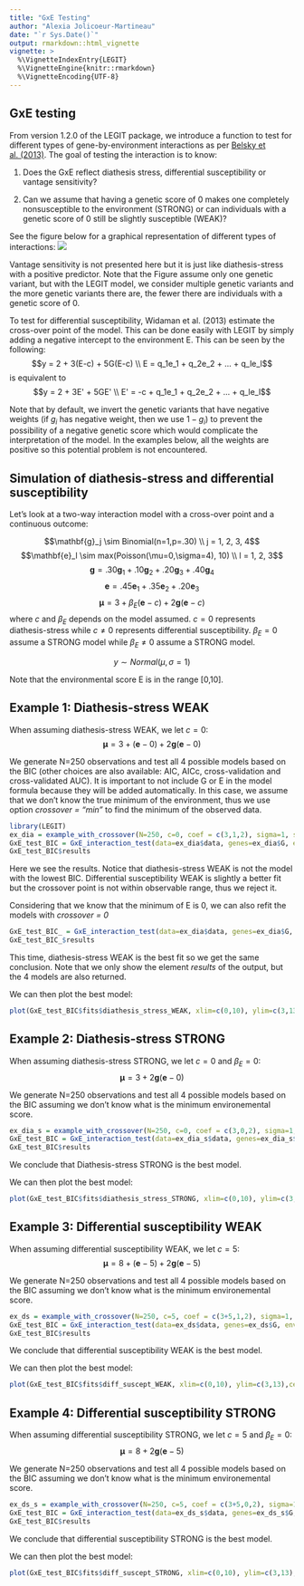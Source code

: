 ---
title: "GxE Testing"
author: "Alexia Jolicoeur-Martineau"
date: "`r Sys.Date()`"
output: rmarkdown::html_vignette
vignette: >
  %\VignetteIndexEntry{LEGIT}
  %\VignetteEngine{knitr::rmarkdown}
  %\VignetteEncoding{UTF-8}
---

## GxE testing

From version 1.2.0 of the LEGIT package, we introduce a function to test for different types of gene-by-environment interactions as per [Belsky et al. (2013)](https://www.researchgate.net/publication/256600905_FormalGXEtestJCPP2013). The goal of testing the interaction is to know:

1. Does the GxE reflect diathesis stress, differential susceptibility or vantage sensitivity?

2. Can we assume that having a genetic score of 0 makes one completely nonsusceptible to the environment (STRONG) or can individuals with a genetic score of 0 still be slightly susceptible (WEAK)?

See the figure below for a graphical representation of different types of interactions:
![](https://raw.githubusercontent.com/AlexiaJM/LEGIT/master/images/GxE_testing.png)

Vantage sensitivity is not presented here but it is just like diathesis-stress with a positive predictor. Note that the Figure assume only one genetic variant, but with the LEGIT model, we consider multiple genetic variants and the more genetic variants there are, the fewer there are individuals with a genetic score of 0.

To test for differential susceptibility, Widaman et al. (2013) estimate the cross-over point of the model. This can be done easily with LEGIT by simply adding a negative intercept to the environment E. This can be seen by the following:
$$y = 2 + 3(E-c) + 5G(E-c) \\ E = q_1e_1 + q_2e_2 + ... + q_le_l$$
is equivalent to
$$y = 2 + 3E' + 5GE' \\ E' = -c + q_1e_1 + q_2e_2 + ... + q_le_l$$

Note that by default, we invert the genetic variants that have negative weights (if $g_i$ has negative weight, then we use $1-g_i$) to prevent the possibility of a negative genetic score which would complicate the interpretation of the model. In the examples below, all the weights are positive so this potential problem is not encountered. 

## Simulation of diathesis-stress and differential susceptibility

Let's look at a two-way interaction model with a cross-over point and a continuous outcome:

$$\mathbf{g}_j \sim Binomial(n=1,p=.30) \\ j = 1, 2, 3, 4$$
$$\mathbf{e}_l \sim max(Poisson(\mu=0,\sigma=4), 10) \\ l = 1, 2, 3$$
$$\mathbf{g} = .30\mathbf{g}_1 + .10\mathbf{g}_2 + .20\mathbf{g}_3 + .40\mathbf{g}_4 $$
$$ \mathbf{e} = .45\mathbf{e}_1 + .35\mathbf{e}_2 + .20\mathbf{e}_3$$
$$\mathbf{\mu} = 3 + \beta_E(\mathbf{e}-c) + 2\mathbf{g}(\mathbf{e}-c) $$ 
where $c$ and $\beta_E$ depends on the model assumed. $c = 0$ represents diathesis-stress while $c \ne 0$ represents differential susceptibility. $\beta_E = 0$ assume a STRONG model while $\beta_E \ne 0$ assume a STRONG model.

$$ y \sim Normal(\mu,\sigma=1)$$

Note that the environmental score E is in the range [0,10].

## Example 1: Diathesis-stress WEAK

When assuming diathesis-stress WEAK, we let $c=0$:
$$\mathbf{\mu} = 3 + (\mathbf{e}-0) + 2\mathbf{g}(\mathbf{e}-0) $$ 

We generate N=250 observations and test all 4 possible models based on the BIC (other choices are also available: AIC, AICc, cross-validation and cross-validated AUC). It is important to not include G or E in the model formula because they will be added automatically. In this case, we assume that we don't know the true minimum of the environment, thus we use option *crossover = "min"* to find the minimum of the observed data. 
```{r}
library(LEGIT)
ex_dia = example_with_crossover(N=250, c=0, coef = c(3,1,2), sigma=1, seed=7)
GxE_test_BIC = GxE_interaction_test(data=ex_dia$data, genes=ex_dia$G, env=ex_dia$E, formula_noGxE = y ~ 1, crossover = "min", criterion="BIC")
GxE_test_BIC$results
```
Here we see the results. Notice that diathesis-stress WEAK is not the model with the lowest BIC. Differential susceptibility WEAK is slightly a better fit but the crossover point is not within observable range, thus we reject it.

Considering that we know that the minimum of E is 0, we can also refit the models with *crossover = 0*
```{r}
GxE_test_BIC_ = GxE_interaction_test(data=ex_dia$data, genes=ex_dia$G, env=ex_dia$E, formula_noGxE = y ~ 1, crossover = 0, criterion="BIC")
GxE_test_BIC_$results
```
This time, diathesis-stress WEAK is the best fit so we get the same conclusion.
Note that we only show the element *results* of the output, but the 4 models are also returned. 

We can then plot the best model:
```{r fig1, fig.height = 5, fig.width = 5}
plot(GxE_test_BIC$fits$diathesis_stress_WEAK, xlim=c(0,10), ylim=c(3,13),cex.leg=1.4, cex.axis=1.5, cex.lab=1.5)
```

## Example 2: Diathesis-stress STRONG

When assuming diathesis-stress STRONG, we let $c=0$ and $\beta_E=0$:
$$\mathbf{\mu} = 3 + 2\mathbf{g}(\mathbf{e}-0) $$ 

We generate N=250 observations and test all 4 possible models based on the BIC assuming we don't know what is the minimum environemental score.
```{r}
ex_dia_s = example_with_crossover(N=250, c=0, coef = c(3,0,2), sigma=1, seed=7)
GxE_test_BIC = GxE_interaction_test(data=ex_dia_s$data, genes=ex_dia_s$G, env=ex_dia_s$E, formula_noGxE = y ~ 1, crossover = "min", criterion="BIC")
GxE_test_BIC$results
```
We conclude that Diathesis-stress STRONG is the best model.

We can then plot the best model:
```{r fig2, fig.height = 5, fig.width = 5}
plot(GxE_test_BIC$fits$diathesis_stress_STRONG, xlim=c(0,10), ylim=c(3,13),cex.leg=1.4, cex.axis=1.5, cex.lab=1.5)
```

## Example 3: Differential susceptibility WEAK

When assuming differential susceptibility WEAK, we let $c=5$:
$$\mathbf{\mu} = 8 + (\mathbf{e}-5) + 2\mathbf{g}(\mathbf{e}-5) $$ 

We generate N=250 observations and test all 4 possible models based on the BIC assuming we don't know what is the minimum environemental score.
```{r}
ex_ds = example_with_crossover(N=250, c=5, coef = c(3+5,1,2), sigma=1, seed=7)
GxE_test_BIC = GxE_interaction_test(data=ex_ds$data, genes=ex_ds$G, env=ex_ds$E, formula_noGxE = y ~ 1, crossover = "min", criterion="BIC")
GxE_test_BIC$results
```
We conclude that differential susceptibility WEAK is the best model.

We can then plot the best model:
```{r fig3, fig.height = 5, fig.width = 5}
plot(GxE_test_BIC$fits$diff_suscept_WEAK, xlim=c(0,10), ylim=c(3,13),cex.leg=1.4, cex.axis=1.5, cex.lab=1.5)
```

## Example 4: Differential susceptibility STRONG

When assuming differential susceptibility STRONG, we let $c=5$ and $\beta_E=0$:
$$\mathbf{\mu} = 8 + 2\mathbf{g}(\mathbf{e}-5) $$ 

We generate N=250 observations and test all 4 possible models based on the BIC assuming we don't know what is the minimum environemental score.
```{r}
ex_ds_s = example_with_crossover(N=250, c=5, coef = c(3+5,0,2), sigma=1, seed=7)
GxE_test_BIC = GxE_interaction_test(data=ex_ds_s$data, genes=ex_ds_s$G, env=ex_ds_s$E, formula_noGxE = y ~ 1, crossover = "min", criterion="BIC")
GxE_test_BIC$results
```
We conclude that differential susceptibility STRONG is the best model.

We can then plot the best model:
```{r fig4, fig.height = 5, fig.width = 5}
plot(GxE_test_BIC$fits$diff_suscept_STRONG, xlim=c(0,10), ylim=c(3,13),cex.leg=1.4, cex.axis=1.5, cex.lab=1.5)
```
